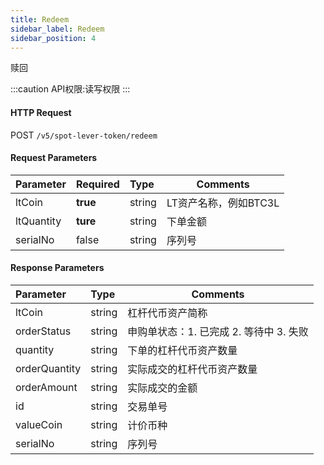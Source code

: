 ```yaml
---
title: Redeem
sidebar_label: Redeem
sidebar_position: 4
---
```

赎回

:::caution
API权限:读写权限
:::


#### HTTP Request
POST `/v5/spot-lever-token/redeem`

#### Request Parameters
| Parameter | Required | Type | Comments|
|:----- |:-------|:-----|------ |
|ltCoin |**true** |string |LT资产名称，例如BTC3L |
|ltQuantity |**ture** |string |下单金额 |
|serialNo |false |string |序列号 |

#### Response Parameters
| Parameter | Type | Comments|
|:----- |:-----|----- |
|ltCoin |string |杠杆代币资产简称 |
|orderStatus |string |申购单状态：1. 已完成 2. 等待中 3. 失败 |
|quantity |string |下单的杠杆代币资产数量 |
|orderQuantity |string |实际成交的杠杆代币资产数量 |
|orderAmount |string |实际成交的金额 |
|id	|string	|交易单号 |
|valueCoin |string |计价币种 |
|serialNo |string |序列号 |